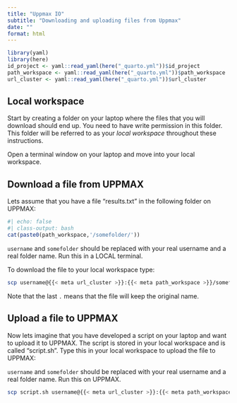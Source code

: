 ```yaml
---
title: "Uppmax IO"
subtitle: "Downloading and uploading files from Uppmax"
date: ""
format: html
---
```


```r
library(yaml)
library(here)
id_project <- yaml::read_yaml(here("_quarto.yml"))$id_project
path_workspace <- yaml::read_yaml(here("_quarto.yml"))$path_workspace
url_cluster <- yaml::read_yaml(here("_quarto.yml"))$url_cluster
```

## Local workspace

Start by creating a folder on your laptop where the files that you will download should end up. You need to have write permission in this folder. This folder will be referred to as your *local workspace* throughout these instructions.

Open a terminal window on your laptop and move into your local workspace.

## Download a file from UPPMAX

Lets assume that you have a file "results.txt" in the following folder on UPPMAX:

```r
#| echo: false
#| class-output: bash
cat(paste0(path_workspace,'/somefolder/'))
```

::: {.callout-note}
`username` and `somefolder` should be replaced with your real username and a real folder name. Run this in a LOCAL terminal.
:::

To download the file to your local workspace type:

```sh
scp username@{{< meta url_cluster >}}:{{< meta path_workspace >}}/somefolder/results.txt .
```

Note that the last `.` means that the file will keep the original name.

## Upload a file to UPPMAX

Now lets imagine that you have developed a script on your laptop and want to upload it to UPPMAX. The script is stored in your local workspace and is called "script.sh". Type this in your local workspace to upload the file to UPPMAX:

::: {.callout-note}
`username` and `somefolder` should be replaced with your real username and a real folder name. Run this on UPPMAX.
:::

```sh
scp script.sh username@{{< meta url_cluster >}}:{{< meta path_workspace >}}/somefolder/.
```
